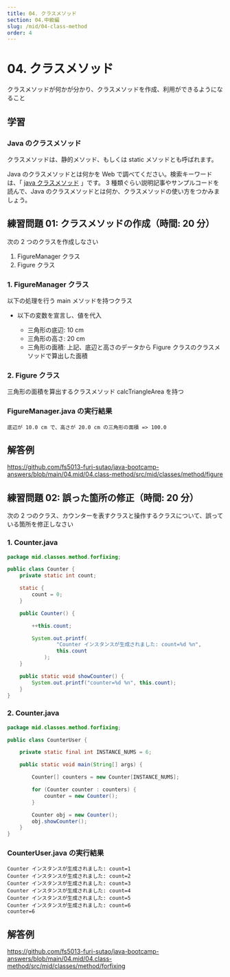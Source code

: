 ```yaml
---
title: 04. クラスメソッド
section: 04.中級編
slug: /mid/04-class-method
order: 4
---
```


# 04. クラスメソッド

<p class="goal">
  クラスメソッドが何かが分かり、クラスメソッドを作成、利用ができるようになること
</p>

## 学習

### Java のクラスメソッド

クラスメソッドは、静的メソッド、もしくは static メソッドとも呼ばれます。

Java のクラスメソッドとは何かを Web で調べてください。検索キーワードは、「 [java クラスメソッド](https://www.google.com/search?q=java+クラスメソッド) 」です。
3 種類ぐらい説明記事やサンプルコードを読んで、Java のクラスメソッドとは何か、クラスメソッドの使い方をつかみましょう。

## 練習問題 01: クラスメソッドの作成（時間: 20 分）

次の 2 つのクラスを作成しなさい

1. FigureManager クラス
2. Figure クラス

### 1. FigureManager クラス

以下の処理を行う main メソッドを持つクラス

- 以下の変数を宣言し、値を代入

  - 三角形の底辺: 10 cm
  - 三角形の高さ: 20 cm
  - 三角形の面積: 上記、底辺と高さのデータから Figure クラスのクラスメソッドで算出した面積

### 2. Figure クラス

三角形の面積を算出するクラスメソッド calcTriangleArea を持つ

### FigureManager.java の実行結果

```console
底辺が 10.0 cm で、高さが 20.0 cm の三角形の面積 => 100.0
```

## 解答例

https://github.com/fs5013-furi-sutao/java-bootcamp-answers/blob/main/04.mid/04.class-method/src/mid/classes/method/figure

## 練習問題 02: 誤った箇所の修正（時間: 20 分）

次の 2 つのクラス、カウンターを表すクラスと操作するクラスについて、誤っている箇所を修正しなさい

### 1. Counter.java

```java
package mid.classes.method.forfixing;

public class Counter {
    private static int count;

    static {
        count = 0;
    }

    public Counter() {

        ++this.count;

        System.out.printf(
                "Counter インスタンスが生成されました: count=%d %n",
                this.count
            );
    }

    public static void showCounter() {
        System.out.printf("counter=%d %n", this.count);
    }
}
```

### 2. Counter.java

```java
package mid.classes.method.forfixing;

public class CounterUser {

    private static final int INSTANCE_NUMS = 6;

    public static void main(String[] args) {

        Counter[] counters = new Counter[INSTANCE_NUMS];

        for (Counter counter : counters) {
            counter = new Counter();
        }

        Counter obj = new Counter();
        obj.showCounter();
    }
}
```

### CounterUser.java の実行結果

```console
Counter インスタンスが生成されました: count=1
Counter インスタンスが生成されました: count=2
Counter インスタンスが生成されました: count=3
Counter インスタンスが生成されました: count=4
Counter インスタンスが生成されました: count=5
Counter インスタンスが生成されました: count=6
counter=6
```

## 解答例

https://github.com/fs5013-furi-sutao/java-bootcamp-answers/blob/main/04.mid/04.class-method/src/mid/classes/method/forfixing
